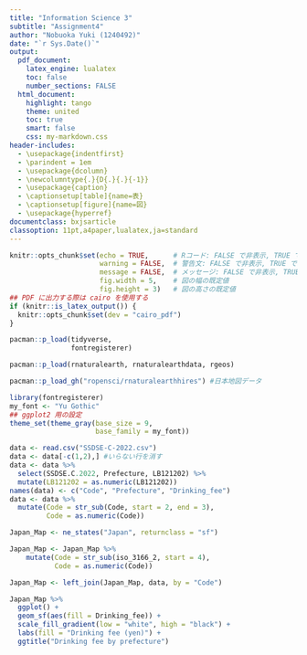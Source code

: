 ```yaml
---
title: "Information Science 3"
subtitle: "Assignment4"
author: "Nobuoka Yuki (1240492)"
date: "`r Sys.Date()`"
output:
  pdf_document:
    latex_engine: lualatex
    toc: false
    number_sections: FALSE
  html_document:
    highlight: tango
    theme: united
    toc: true
    smart: false
    css: my-markdown.css
header-includes:
  - \usepackage{indentfirst}
  - \parindent = 1em
  - \usepackage{dcolumn}
  - \newcolumntype{.}{D{.}{.}{-1}}
  - \usepackage{caption}
  - \captionsetup[table]{name=表}
  - \captionsetup[figure]{name=図}
  - \usepackage{hyperref}
documentclass: bxjsarticle
classoption: 11pt,a4paper,lualatex,ja=standard
---
```


```r
knitr::opts_chunk$set(echo = TRUE,      # Rコード: FALSE で非表示, TRUE で表示
                      warning = FALSE,  # 警告文: FALSE で非表示, TRUE で表示
                      message = FALSE,  # メッセージ: FALSE で非表示, TRUE で表示
                      fig.width = 5,    # 図の幅の既定値
                      fig.height = 3)   # 図の高さの既定値
## PDF に出力する際は cairo を使用する
if (knitr::is_latex_output()) {
  knitr::opts_chunk$set(dev = "cairo_pdf")
}
```


```r
pacman::p_load(tidyverse, 
               fontregisterer)

pacman::p_load(rnaturalearth, rnaturalearthdata, rgeos)

pacman::p_load_gh("ropensci/rnaturalearthhires") #日本地図データ
```


```r
library(fontregisterer)
my_font <- "Yu Gothic"
## ggplot2 用の設定
theme_set(theme_gray(base_size = 9,
                     base_family = my_font))
```


```r
data <- read.csv("SSDSE-C-2022.csv")
data <- data[-c(1,2),] #いらない行を消す
data <- data %>% 
  select(SSDSE.C.2022, Prefecture, LB121202) %>% 
  mutate(LB121202 = as.numeric(LB121202))
names(data) <- c("Code", "Prefecture", "Drinking_fee")
data <- data %>% 
  mutate(Code = str_sub(Code, start = 2, end = 3),
         Code = as.numeric(Code))
```

```r
Japan_Map <- ne_states("Japan", returnclass = "sf")

Japan_Map <- Japan_Map %>%
    mutate(Code = str_sub(iso_3166_2, start = 4),
           Code = as.numeric(Code))

Japan_Map <- left_join(Japan_Map, data, by = "Code")
```

```r
Japan_Map %>% 
  ggplot() +
  geom_sf(aes(fill = Drinking_fee)) +
  scale_fill_gradient(low = "white", high = "black") +
  labs(fill = "Drinking fee (yen)") +
  ggtitle("Drinking fee by prefecture")
```
















